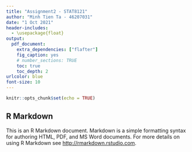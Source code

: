 ```yaml
---
title: "Assignment2 - STAT8121"
author: "Minh Tien Ta - 46207031"
date: "1 Oct 2021"
header-includes:
  - \usepackage{float}
output: 
  pdf_document:
    extra_dependencies: ["flafter"]
    fig_caption: yes
    # number_sections: TRUE
    toc: true
    toc_depth: 2
urlcolor: blue
font-size: 10
---
```


```r
knitr::opts_chunk$set(echo = TRUE)
```

## R Markdown

This is an R Markdown document. Markdown is a simple formatting syntax for authoring HTML, PDF, and MS Word documents. For more details on using R Markdown see <http://rmarkdown.rstudio.com>.

